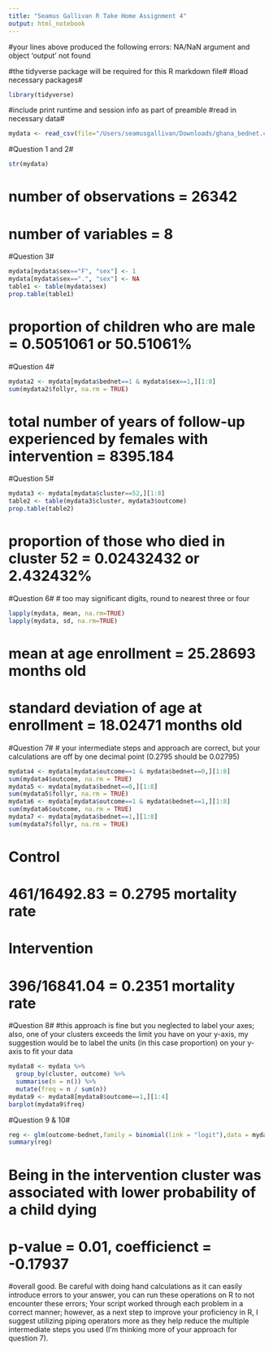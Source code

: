 ```yaml
---
title: "Seamus Gallivan R Take Home Assignment 4"
output: html_notebook
---
```

#your lines above produced the following errors: NA/NaN argument and object 'output' not found

#the tidyverse package will be required for this R markdown file#
#load necessary packages#
```r
library(tidyverse)
```
#include print runtime and session info as part of preamble
#read in necessary data#
```r
mydata <- read_csv(file="/Users/seamusgallivan/Downloads/ghana_bednet.csv")
```
#Question 1 and 2#
```r
str(mydata)
```
# number of observations = 26342
# number of variables = 8

#Question 3#
```r
mydata[mydata$sex=="F", "sex"] <- 1
mydata[mydata$sex==".", "sex"] <- NA
table1 <- table(mydata$sex)
prop.table(table1)
```
# proportion of children who are male = 0.5051061 or 50.51061%

#Question 4#
```r
mydata2 <- mydata[mydata$bednet==1 & mydata$sex==1,][1:8]
sum(mydata2$follyr, na.rm = TRUE)
```
# total number of years of follow-up experienced by females with intervention = 8395.184

#Question 5#
```r
mydata3 <- mydata[mydata$cluster==52,][1:8]
table2 <- table(mydata3$cluster, mydata3$outcome)
prop.table(table2)
```
# proportion of those who died in cluster 52 = 0.02432432 or 2.432432%

#Question 6#
# too may significant digits, round to nearest three or four
```r
lapply(mydata, mean, na.rm=TRUE)
lapply(mydata, sd, na.rm=TRUE)
```
# mean at age enrollment = 25.28693 months old
# standard deviation of age at enrollment = 18.02471 months old

#Question 7#
# your intermediate steps and approach are correct, but your calculations are off by one decimal point (0.2795 should be 0.02795)
```r
mydata4 <- mydata[mydata$outcome==1 & mydata$bednet==0,][1:8]
sum(mydata4$outcome, na.rm = TRUE)
mydata5 <- mydata[mydata$bednet==0,][1:8]
sum(mydata5$follyr, na.rm = TRUE)
mydata6 <- mydata[mydata$outcome==1 & mydata$bednet==1,][1:8]
sum(mydata6$outcome, na.rm = TRUE)
mydata7 <- mydata[mydata$bednet==1,][1:8]
sum(mydata7$follyr, na.rm = TRUE)

```
# Control
# 461/16492.83 = 0.2795 mortality rate
# Intervention 
# 396/16841.04 = 0.2351 mortality rate

#Question 8#
#this approach is fine but you neglected to label your axes; also, one of your clusters exceeds the limit you have on your y-axis, my suggestion would be to label the units (in this case proportion) on your y-axis to fit your data
```r
mydata8 <- mydata %>%
  group_by(cluster, outcome) %>%
  summarise(n = n()) %>%
  mutate(freq = n / sum(n))
mydata9 <- mydata8[mydata8$outcome==1,][1:4]
barplot(mydata9$freq)
```
#Question 9 & 10#
```r
reg <- glm(outcome~bednet,family = binomial(link = "logit"),data = mydata)
summary(reg)
```
# Being in the intervention cluster was associated with lower probability of a child dying #
# p-value = 0.01, coefficienct = -0.17937 #

#overall good. Be careful with doing hand calculations as it can easily introduce errors to your answer, you can run these operations on R to not encounter these errors; Your script worked through each problem in a correct manner; however, as a next step to improve your proficiency in R, I suggest utilizing piping operators more as they help reduce the multiple intermediate steps you used (I'm thinking more of your approach for question 7). 
